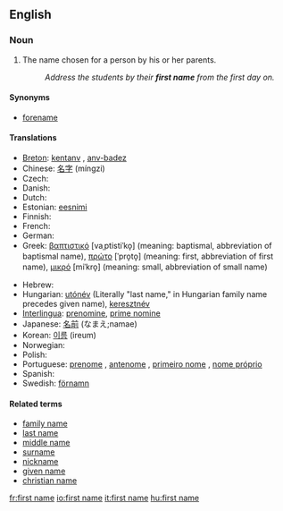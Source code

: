 ==English==

===Noun===
{{en-noun|sg=[[first]] [[name]]}}

# The name chosen for a person by his or her parents.
#: ''Address the students by their '''first name''' from the first day on.''

====Synonyms====
* [[forename]]

====Translations====
{{top}}
* [[Breton]]: [[kentanv]] {{m}}, [[anv-badez]] {{m}}
* Chinese: [[名字]] (míngzi)
* Czech: {{t-|cs|křestní jméno|n}}
* Danish: {{t-|da|fornavn|n}}
* Dutch: {{t+|nl|voornaam|m}}
* Estonian: [[eesnimi]]
* Finnish: {{t+|fi|etunimi}}
* French: {{t+|fr|prénom|m}}
* German: {{t+|de|Vorname|m}}
* Greek: [[βαπτιστικό]] [vaˌptistiˈko̞] {{n}} (meaning: baptismal, abbreviation of baptismal name), [[πρώτο]] [ˈpro̞to̞] {{n}} (meaning: first, abbreviation of first name), [[μικρό]] [miˈkro̞] {{n}} (meaning: small, abbreviation of small name)
{{mid}}
* Hebrew: {{t-|he|שם פרטי|sc=Hebr}}
* Hungarian: [[utónév]] (Literally "last name," in Hungarian family name precedes given name), [[keresztnév]]
* [[Interlingua]]: [[prenomine]], [[prime nomine]]
* Japanese: [[名前]] (なまえ;namae)
* Korean: [[이름]] (ireum)
* Norwegian: {{t-|no|fornavn|n}}
* Polish: {{t+|pl|imię|n}}
* Portuguese: [[prenome]] {{m}}, [[antenome]] {{m}}, [[primeiro nome]] {{m}}, [[nome próprio]] {{m}}
* Spanish: {{t+|es|nombre}}
* Swedish: [[förnamn]]
{{bottom}}

====Related terms====
* [[family name]]
* [[last name]]
* [[middle name]]
* [[surname]]
* [[nickname]]
* [[given name]]
* [[christian name]]

[[fr:first name]]
[[io:first name]]
[[it:first name]]
[[hu:first name]]